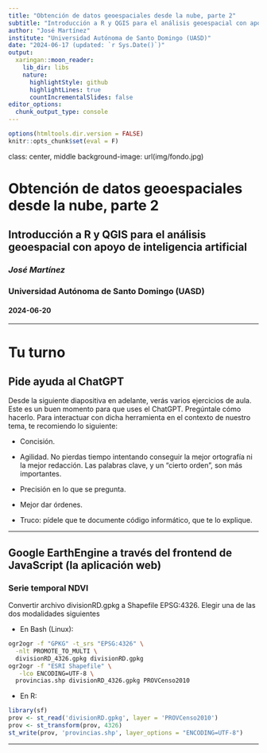 ```yaml
---
title: "Obtención de datos geoespaciales desde la nube, parte 2"
subtitle: "Introducción a R y QGIS para el análisis geoespacial con apoyo de inteligencia artificial"
author: "José Martínez"
institute: "Universidad Autónoma de Santo Domingo (UASD)"
date: "2024-06-17 (updated: `r Sys.Date()`)"
output:
  xaringan::moon_reader:
    lib_dir: libs
    nature:
      highlightStyle: github
      highlightLines: true
      countIncrementalSlides: false
editor_options: 
  chunk_output_type: console
---
```


```r
options(htmltools.dir.version = FALSE)
knitr::opts_chunk$set(eval = F)
```

class: center, middle
background-image: url(img/fondo.jpg)

# Obtención de datos geoespaciales desde la nube, parte 2
## Introducción a R y QGIS para el análisis geoespacial con apoyo de inteligencia artificial
### *José Martínez*
### Universidad Autónoma de Santo Domingo (UASD)
#### 2024-06-20

---

# Tu turno

## Pide ayuda al ChatGPT

Desde la siguiente diapositiva en adelante, verás varios ejercicios de aula. Este es un buen momento para que uses el ChatGPT. Pregúntale cómo hacerlo. Para interactuar con dicha herramienta en el contexto de nuestro tema, te recomiendo lo siguiente:

- Concisión. 

- Agilidad. No pierdas tiempo intentando conseguir la mejor ortografía ni la mejor redacción. Las palabras clave, y un "cierto orden", son más importantes. 

- Precisión en lo que se pregunta.

- Mejor dar órdenes.

- Truco: pídele que te documente código informático, que te lo explique.

---

## Google EarthEngine a través del frontend de JavaScript (la aplicación web)

### Serie temporal NDVI 

Convertir archivo divisionRD.gpkg a Shapefile EPSG:4326. Elegir una de las dos modalidades siguientes

- En Bash (Linux):

```bash
ogr2ogr -f "GPKG" -t_srs "EPSG:4326" \
  -nlt PROMOTE_TO_MULTI \
  divisionRD_4326.gpkg divisionRD.gpkg
ogr2ogr -f "ESRI Shapefile" \
   -lco ENCODING=UTF-8 \
  provincias.shp divisionRD_4326.gpkg PROVCenso2010
```

- En R:

```r
library(sf)
prov <- st_read('divisionRD.gpkg', layer = 'PROVCenso2010')
prov <- st_transform(prov, 4326)
st_write(prov, 'provincias.shp', layer_options = "ENCODING=UTF-8")
```



---